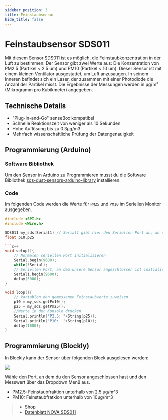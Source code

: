 ```yaml
---
sidebar_position: 3
title: Feinstaubsensor
hide_title: false
---
```


# Feinstaubsensor SDS011

Mit diesem Sensor SDS011 ist es möglich, die Feinstaubkonzentration in der Luft zu bestimmen. Der Sensor gibt zwei Werte aus: Die Konzentration von PM2.5 (Partikel < 2.5 um) und PM10 (Partikel < 10 um). Dieser Sensor ist mit einem kleinen Ventilator ausgestattet, um Luft anzusaugen. In seinem Inneren befindet sich ein Laser, der zusammen mit einer Photodiode die Anzahl der Partikel misst. Die Ergebnisse der Messungen werden in µg/m³ (Mikrogramm pro Kubikmeter) angegeben.


<ImageWithText src={feinstaubSds} title="Feinstaubsensor SDS011"/>

## Technische Details
* "Plug-in-and-Go" senseBox kompatibel
* Schnelle Reaktionszeit von weniger als 10 Sekunden
* Hohe Auflösung bis zu 0.3µg/m3
* Mehrfach wissenschaftliche Prüfung der Datengenauigkeit

## Programmierung (Arduino)

### Software Bibliothek
Um den Sensor in Arduino zu Programmieren musst du die Software Bibliothek [sds-dust-sensors-arduino-library](https://codeload.github.com/lewapek/sds-dust-sensors-arduino-library/zip/refs/heads/master) installieren.

### Code
Im folgenden Code werden die Werte für `PM25` und `PM10` im Seriellen Monitor ausgegeben. 

```cpp
#include <SPI.h>
#include <Wire.h>

SDS011 my_sds(Serial1) // Serial1 gibt hier den Seriellen Port an, an dem du den Sensor angeschlossen hast
float p10,p25

```c++
void setup(){
    // Normalen seriellen Port initialisieren
    Serial.begin(9600);
    while(!Serial);
    // Seriellen Port, an dem unsere Sensor angeschlossen ist initialisieren
    Serial1.begin(9600);
    delay(5000);
}

void loop(){
    // Variablen den gemessenen Feinstaubwerte zuweisen
    p10 = my_sds.getPm10();
    p25 = my_sds.getPm25();
    //Werte in der Konsole drucken
    Serial.println("P2.5: "+String(p25));
    Serial.println("P10:  "+String(p10));
    delay(1000);
}
```

## Programmierung (Blockly)

In Blockly kann der Sensor über folgenden Block ausgelesen werden:

![](/img/hardware-bilder/feinstaub/block_feinstaubsensor.svg)

Wähle den Port, an dem du den Sensor angeschlossen hast und den Messwert über das Dropdown Menü aus.

- PM2.5: Feinstaubfraktion unterhalb von 2.5 µg/m^3
- PM10: Feinstaubfratkion unterhalb von 10µg/m^3

>- [Shop](https://sensebox.kaufen/product/feinstaub-sds011)
>- [Datenblatt NOVA SDS011](https://cdn-reichelt.de/documents/datenblatt/X200/SDS011-DATASHEET.pdf)